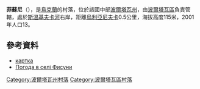 {{coord|49|42|5|N|34|50|8|E|scale:100000_region:UA|display=title}}

'''菲蘇尼'''（{{lang-uk|Фисуни}}），是[[烏克蘭|烏克蘭]]的村落，位於該國中部[[波爾塔瓦州|波爾塔瓦州]]，由[[波爾塔瓦區|波爾塔瓦區]]負責管轄，處於[[斯溫基夫卡河|斯溫基夫卡河]]右岸，距離[[烏利亞尼夫卡_(波爾塔瓦區)|烏利亞尼夫卡]]0.5公里，海拔高度115米，2001年人口13。

==參考資料==
*[http://gska2.rada.gov.ua/pls/z7502/A005?rdat1=20.11.2007&rf7571=26445 картка]{{dead link|date=2018年4月 |bot=InternetArchiveBot |fix-attempted=yes }}
* [http://weather.in.ua/ua/poltavskaja/27148 Погода в селі Фисуни] {{Wayback|url=http://weather.in.ua/ua/poltavskaja/27148 |date=20080625023954 }}

{{DEFAULTSORT:Фисуни}}
[[Category:波爾塔瓦州村落|Category:波爾塔瓦州村落]]
[[Category:波爾塔瓦區村落|Category:波爾塔瓦區村落]]


{{Poltava-geo-stub}}